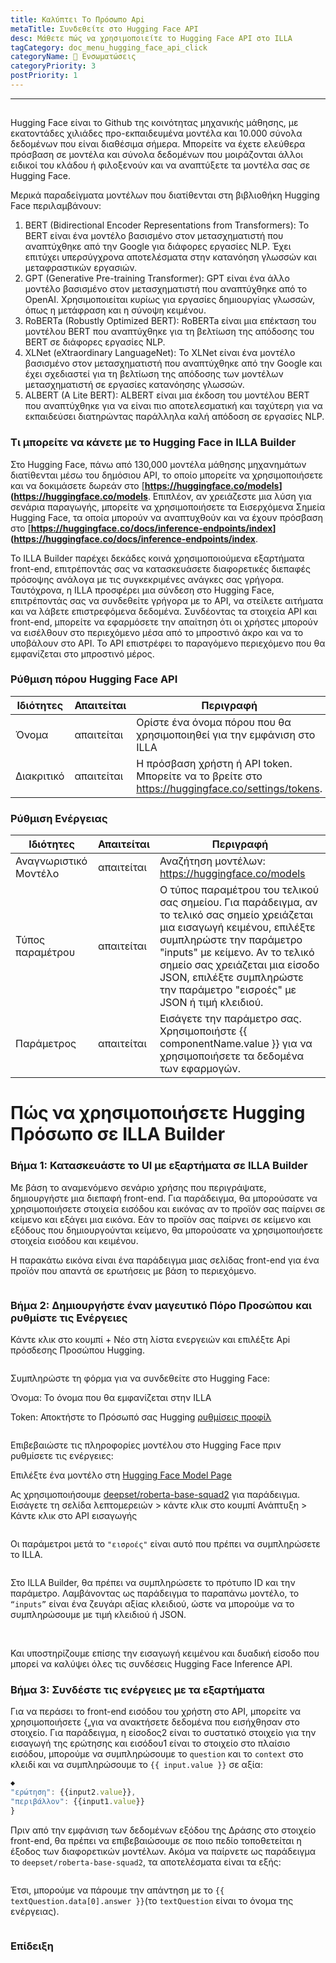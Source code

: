 ```yaml
---
title: Καλύπτει Το Πρόσωπο Api
metaTitle: Συνδεθείτε στο Hugging Face API
desc: Μάθετε πώς να χρησιμοποιείτε το Hugging Face API στο ILLA
tagCategory: doc_menu_hugging_face_api_click
categoryName: 🔨 Ενσωματώσεις
categoryPriority: 3
postPriority: 1
---
```


* * *

## <h2 hidden>Καλύπτει το Πρόσωπο API</h2>

Hugging Face είναι το Github της κοινότητας μηχανικής μάθησης, με εκατοντάδες χιλιάδες προ-εκπαιδευμένα μοντέλα και 10.000 σύνολα δεδομένων που είναι διαθέσιμα σήμερα. Μπορείτε να έχετε ελεύθερα πρόσβαση σε μοντέλα και σύνολα δεδομένων που μοιράζονται άλλοι ειδικοί του κλάδου ή φιλοξενούν και να αναπτύξετε τα μοντέλα σας σε Hugging Face.

Μερικά παραδείγματα μοντέλων που διατίθενται στη βιβλιοθήκη Hugging Face περιλαμβάνουν:

1.  BERT (Bidirectional Encoder Representations from Transformers): Το BERT είναι ένα μοντέλο βασισμένο στον μετασχηματιστή που αναπτύχθηκε από την Google για διάφορες εργασίες NLP. Έχει επιτύχει υπερσύγχρονα αποτελέσματα στην κατανόηση γλωσσών και μεταφραστικών εργασιών.
2.  GPT (Generative Pre-training Transformer): GPT είναι ένα άλλο μοντέλο βασισμένο στον μετασχηματιστή που αναπτύχθηκε από το OpenAI. Χρησιμοποιείται κυρίως για εργασίες δημιουργίας γλωσσών, όπως η μετάφραση και η σύνοψη κειμένου.
3.  RoBERTa (Robustly Optimized BERT): RoBERTa είναι μια επέκταση του μοντέλου BERT που αναπτύχθηκε για τη βελτίωση της απόδοσης του BERT σε διάφορες εργασίες NLP.
4.  XLNet (eXtraordinary LanguageNet): Το XLNet είναι ένα μοντέλο βασισμένο στον μετασχηματιστή που αναπτύχθηκε από την Google και έχει σχεδιαστεί για τη βελτίωση της απόδοσης των μοντέλων μετασχηματιστή σε εργασίες κατανόησης γλωσσών.
5.  ALBERT (A Lite BERT): ALBERT είναι μια έκδοση του μοντέλου BERT που αναπτύχθηκε για να είναι πιο αποτελεσματική και ταχύτερη για να εκπαιδεύσει διατηρώντας παράλληλα καλή απόδοση σε εργασίες NLP.

### Τι μπορείτε να κάνετε με το Hugging Face in ILLA Builder

Στο Hugging Face, πάνω από 130,000 μοντέλα μάθησης μηχανημάτων διατίθενται μέσω του δημόσιου API, το οποίο μπορείτε να χρησιμοποιήσετε και να δοκιμάσετε δωρεάν στο \[**<https://huggingface.co/models>](<https://huggingface.co/models>**. Επιπλέον, αν χρειάζεστε μια λύση για σενάρια παραγωγής, μπορείτε να χρησιμοποιήσετε τα Εισερχόμενα Σημεία Hugging Face, τα οποία μπορούν να αναπτυχθούν και να έχουν πρόσβαση στο \[**<https://huggingface.co/docs/inference-endpoints/index>](<https://huggingface.co/docs/inference-endpoints/index>**.

Το ILLA Builder παρέχει δεκάδες κοινά χρησιμοποιούμενα εξαρτήματα front-end, επιτρέποντάς σας να κατασκευάσετε διαφορετικές διεπαφές πρόσοψης ανάλογα με τις συγκεκριμένες ανάγκες σας γρήγορα. Ταυτόχρονα, η ILLA προσφέρει μια σύνδεση στο Hugging Face, επιτρέποντάς σας να συνδεθείτε γρήγορα με το API, να στείλετε αιτήματα και να λάβετε επιστρεφόμενα δεδομένα. Συνδέοντας τα στοιχεία API και front-end, μπορείτε να εφαρμόσετε την απαίτηση ότι οι χρήστες μπορούν να εισέλθουν στο περιεχόμενο μέσα από το μπροστινό άκρο και να το υποβάλουν στο API. Το API επιστρέφει το παραγόμενο περιεχόμενο που θα εμφανίζεται στο μπροστινό μέρος.

### Ρύθμιση πόρου Hugging Face API

| Ιδιότητες  | Απαιτείται | Περιγραφή                                                                                         |
| ---------- | ---------- | ------------------------------------------------------------------------------------------------- |
| Όνομα      | απαιτείται | Ορίστε ένα όνομα πόρου που θα χρησιμοποιηθεί για την εμφάνιση στο ILLA                            |
| Διακριτικό | απαιτείται | Η πρόσβαση χρήστη ή API token. Μπορείτε να το βρείτε στο https://huggingface.co/settings/tokens.  |

### Ρύθμιση Ενέργειας

| Ιδιότητες             | Απαιτείται | Περιγραφή                                                                                                                                                                                                                                                                                               |
| --------------------- | ---------- | ------------------------------------------------------------------------------------------------------------------------------------------------------------------------------------------------------------------------------------------------------------------------------------------------------- |
| Αναγνωριστικό Μοντέλο | απαιτείται | Αναζήτηση μοντέλων: https://huggingface.co/models                                                                                                                                                                                                                                                       |
| Τύπος παραμέτρου      | απαιτείται | Ο τύπος παραμέτρου του τελικού σας σημείου. Για παράδειγμα, αν το τελικό σας σημείο χρειάζεται μια εισαγωγή κειμένου, επιλέξτε συμπληρώστε την παράμετρο "inputs" με κείμενο. Αν το τελικό σημείο σας χρειάζεται μια είσοδο JSON, επιλέξτε συμπληρώστε την παράμετρο "εισροές" με JSON ή τιμή κλειδιού. |
| Παράμετρος            | απαιτείται | Εισάγετε την παράμετρο σας. Χρησιμοποιήστε {{ componentName.value }} για να χρησιμοποιήσετε τα δεδομένα των εφαρμογών.                                                                                                                                                                                  |

# Πώς να χρησιμοποιήσετε Hugging Πρόσωπο σε ILLA Builder

### Βήμα 1: Κατασκευάστε το UI με εξαρτήματα σε ILLA Builder

Με βάση το αναμενόμενο σενάριο χρήσης που περιγράψατε, δημιουργήστε μια διεπαφή front-end. Για παράδειγμα, θα μπορούσατε να χρησιμοποιήσετε στοιχεία εισόδου και εικόνας αν το προϊόν σας παίρνει σε κείμενο και εξάγει μια εικόνα. Εάν το προϊόν σας παίρνει σε κείμενο και εξόδους που δημιουργούνται κείμενο, θα μπορούσατε να χρησιμοποιήσετε στοιχεία εισόδου και κειμένου.

Η παρακάτω εικόνα είναι ένα παράδειγμα μιας σελίδας front-end για ένα προϊόν που απαντά σε ερωτήσεις με βάση το περιεχόμενο.

<img src='https://cdn.illacloud.com/official-website/img/docs/connect/hfapi1.png' alt="" />

### Βήμα 2: Δημιουργήστε έναν μαγευτικό Πόρο Προσώπου και ρυθμίστε τις Ενέργειες

Κάντε κλικ στο κουμπί + Νέο στη λίστα ενεργειών και επιλέξτε Api πρόσδεσης Προσώπου Hugging.

<img src='https://cdn.illacloud.com/official-website/img/docs/connect/hfapi2.png' alt="" />

Συμπληρώστε τη φόρμα για να συνδεθείτε στο Hugging Face:

Όνομα: Το όνομα που θα εμφανίζεται στην ILLA

Token: Αποκτήστε το Πρόσωπό σας Hugging [ρυθμίσεις προφίλ]([https://huggingface.co/settings/tokens](https://huggingface.co/settings/tokens))

<img src='https://cdn.illacloud.com/official-website/img/docs/connect/hfapi3.png' alt="" />

Επιβεβαιώστε τις πληροφορίες μοντέλου στο Hugging Face πριν ρυθμίσετε τις ενέργειες:

Επιλέξτε ένα μοντέλο στη [Hugging Face Model Page]([https://huggingface.co/models](https://huggingface.co/models))

Ας χρησιμοποιήσουμε [deepset/roberta-base-squad2]([https://huggingface.co/deepset/roberta-base-squad2](https://huggingface.co/deepset/roberta-base-squad2)) για παράδειγμα. Εισάγετε τη σελίδα λεπτομερειών > κάντε κλικ στο κουμπί Ανάπτυξη > Κάντε κλικ στο API εισαγωγής

<img src='https://cdn.illacloud.com/official-website/img/docs/connect/hfapi4.png' alt="" />

Οι παράμετροι μετά το `"εισροές"` είναι αυτό που πρέπει να συμπληρώσετε το ILLA. 

<img src='https://cdn.illacloud.com/official-website/img/docs/connect/hfapi5.png' alt="" />

Στο ILLA Builder, θα πρέπει να συμπληρώσετε το πρότυπο ID και την παράμετρο. Λαμβάνοντας ως παράδειγμα το παραπάνω μοντέλο, το `“inputs”` είναι ένα ζευγάρι αξίας κλειδιού, ώστε να μπορούμε να το συμπληρώσουμε με τιμή κλειδιού ή JSON. 

<img src='https://cdn.illacloud.com/official-website/img/docs/connect/hfapi6.png' alt="" />

<img src='https://cdn.illacloud.com/official-website/img/docs/connect/hfapi7.png' alt="" />

Και υποστηρίζουμε επίσης την εισαγωγή κειμένου και δυαδική είσοδο που μπορεί να καλύψει όλες τις συνδέσεις Hugging Face Inference API.

### Βήμα 3: Συνδέστε τις ενέργειες με τα εξαρτήματα

Για να περάσει το front-end εισόδου του χρήστη στο API, μπορείτε να χρησιμοποιήσετε {„για να ανακτήσετε δεδομένα που εισήχθησαν στο στοιχείο. Για παράδειγμα, η είσοδος2 είναι το συστατικό στοιχείο για την εισαγωγή της ερώτησης και εισόδου1 είναι το στοιχείο στο πλαίσιο εισόδου, μπορούμε να συμπληρώσουμε το `question` και το `context` στο κλειδί και να συμπληρώσουμε το `{{ input.value }}` σε αξία:

```jsx
◆
"ερώτηση": {{input2.value}},
"περιβάλλον": {{input1.value}}
}
```

Πριν από την εμφάνιση των δεδομένων εξόδου της Δράσης στο στοιχείο front-end, θα πρέπει να επιβεβαιώσουμε σε ποιο πεδίο τοποθετείται η έξοδος των διαφορετικών μοντέλων. Ακόμα να παίρνετε ως παράδειγμα το `deepset/roberta-base-squad2`, τα αποτελέσματα είναι τα εξής:

<img src='https://cdn.illacloud.com/official-website/img/docs/connect/hfapi8.png' alt="" />

Έτσι, μπορούμε να πάρουμε την απάντηση με το `{{ textQuestion.data[0].answer }}`(το `textQuestion` είναι το όνομα της ενέργειας). 

<img src='https://cdn.illacloud.com/official-website/img/docs/connect/hfapi9.png' alt="" />

### Επίδειξη

<img src='https://cdn.illacloud.com/official-website/img/docs/connect/hfapi10.gif' alt="" />

<img src='https://cdn.illacloud.com/official-website/img/docs/connect/hfapi11.gif' alt="" />

